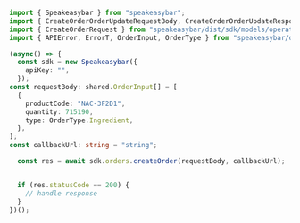 ```typescript CreateOrder.ts
import { Speakeasybar } from "speakeasybar";
import { CreateOrderOrderUpdateRequestBody, CreateOrderOrderUpdateResponse } from "speakeasybar/dist/sdk/models/callbacks";
import { CreateOrderRequest } from "speakeasybar/dist/sdk/models/operations";
import { APIError, ErrorT, OrderInput, OrderType } from "speakeasybar/dist/sdk/models/shared";

(async() => {
  const sdk = new Speakeasybar({
    apiKey: "",
  });
const requestBody: shared.OrderInput[] = [
  {
    productCode: "NAC-3F2D1",
    quantity: 715190,
    type: OrderType.Ingredient,
  },
];
const callbackUrl: string = "string";

  const res = await sdk.orders.createOrder(requestBody, callbackUrl);


  if (res.statusCode == 200) {
    // handle response
  }
})();
```
